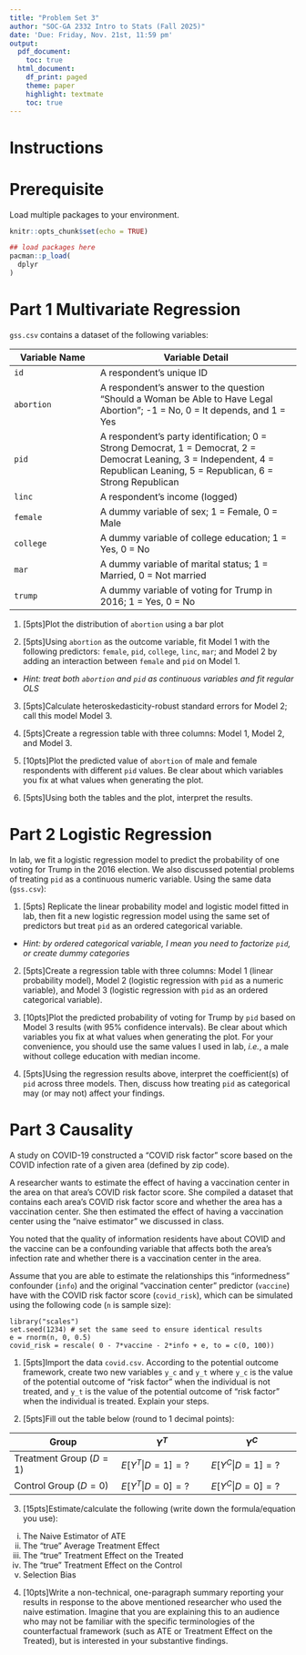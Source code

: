```yaml
---
title: "Problem Set 3"
author: "SOC-GA 2332 Intro to Stats (Fall 2025)"
date: 'Due: Friday, Nov. 21st, 11:59 pm'
output:
  pdf_document: 
    toc: true
  html_document:
    df_print: paged
    theme: paper
    highlight: textmate
    toc: true
---
```


# Instructions

\begin{enumerate}
    \item Submit two files for each problem set. The first is a \textbf{R Markdown} (\texttt{.Rmd}) file that can be run without error from start to end. The second is a \textbf{PDF} rendered from your R Markdown file or created using \LaTeX{}. 
    \item Name your files following this convention: \texttt{[Last Name]\_ps3.Rmd} and \texttt{[Last Name]\_ps3.pdf} (for example, \texttt{GellesWatnick\_ps3.Rmd}). 
    \item Both files should be submitted to the TA via e-mail (rg4895@nyu.edu) before the time specified above. Please email the TA at least three days before the due date if you need extensions with justified reasons. Please plan ahead and start early.
    \item You are encouraged to discuss the problems with your classmates. But \textbf{the R Markdown and PDF files that you submit have to be created on your own}. Please do not ask for solutions from students in earlier cohorts.
    \item Comment on your code wherever possible and explain your ideas in detail. You will get credits for showing the steps you take and for explaining your reasoning, even if you do not get the correct final result.
\end{enumerate}

\noindent\rule{16.5cm}{0.4pt}

# Prerequisite

Load multiple packages to your environment.

```r
knitr::opts_chunk$set(echo = TRUE)

## load packages here
pacman::p_load(
  dplyr
)
```

# Part 1 Multivariate Regression

`gss.csv` contains a dataset of the following variables:

Variable Name|  Variable Detail
------------|----------------------------
 `id`| A respondent's unique ID
 `abortion`  | A respondent's answer to the question "Should a Woman be Able to Have Legal Abortion"; -1 = No, 0 = It depends, and 1 = Yes
 `pid`| A respondent's party identification; 0 = Strong Democrat, 1 = Democrat, 2 = Democrat Leaning, 3 = Independent, 4 = Republican Leaning, 5 = Republican, 6 = Strong Republican
 `linc`   | A respondent's income (logged)
 `female` | A dummy variable of sex; 1 = Female, 0 = Male
 `college`   | A dummy variable of college education; 1 = Yes, 0 = No
 `mar`   | A dummy variable of marital status; 1 = Married, 0 = Not married
  `trump`   | A dummy variable of voting for Trump in 2016; 1 = Yes, 0 = No
 

1. [5pts]Plot the distribution of `abortion` using a bar plot

2. [5pts]Using `abortion` as the outcome variable, fit Model 1 with the following predictors: `female`, `pid`, `college`, `linc`, `mar`; and Model 2 by adding an interaction between `female` and `pid` on Model 1.

  * *Hint: treat both `abortion` and `pid` as continuous variables and fit regular OLS*

3. [5pts]Calculate heteroskedasticity-robust standard errors for Model 2; call this model Model 3.  

4. [5pts]Create a regression table with three columns: Model 1, Model 2, and Model 3.  

5. [10pts]Plot the predicted value of `abortion` of male and female respondents with different `pid` values. Be clear about which variables you fix at what values when generating the plot.

6. [5pts]Using both the tables and the plot, interpret the results.


# Part 2 Logistic Regression

In lab, we fit a logistic regression model to predict the probability of one voting for Trump in the 2016 election. We also discussed potential problems of treating `pid` as a continuous numeric variable. Using the same data (`gss.csv`):

1. [5pts] Replicate the linear probability model and logistic model fitted in lab, then fit a new logistic regression model using the same set of predictors but treat `pid` as an ordered categorical variable.

  * *Hint: by ordered categorical variable, I mean you need to factorize `pid`, or create dummy categories*

2. [5pts]Create a regression table with three columns: Model 1 (linear probability model), Model 2 (logistic regression with `pid` as a numeric variable), and Model 3 (logistic regression with `pid` as an ordered categorical variable).  

3. [10pts]Plot the predicted probability of voting for Trump by `pid` based on Model 3 results (with 95% confidence intervals). Be clear about which variables you fix at what values when generating the plot. For your convenience, you should use the same values I used in lab, *i.e.*, a male without college education with median income.    

4. [5pts]Using the regression results above, interpret the coefficient(s) of `pid` across three models. Then, discuss how treating `pid` as categorical may (or may not) affect your findings.

# Part 3 Causality

A study on COVID-19 constructed a "COVID risk factor" score based on the COVID infection rate of a given area (defined by zip code).  

A researcher wants to estimate the effect of having a vaccination center in the area on that area's COVID risk factor score. She compiled a dataset that contains each area's COVID risk factor score and whether the area has a vaccination center. She then estimated the effect of having a vaccination center using the "naive estimator" we discussed in class.  

You noted that the quality of information residents have about COVID and the vaccine can be a confounding variable that affects both the area's infection rate and whether there is a vaccination center in the area.  

Assume that you are able to estimate the relationships this "informedness" confounder (`info`) and the original "vaccination center" predictor (`vaccine`) have with the COVID risk factor score (`covid_risk`), which can be simulated using the following code (`n` is sample size):

```
library("scales")
set.seed(1234) # set the same seed to ensure identical results
e = rnorm(n, 0, 0.5)
covid_risk = rescale( 0 - 7*vaccine - 2*info + e, to = c(0, 100))

```

1. [5pts]Import the data `covid.csv`. According to the potential outcome framework, create two new variables `y_c` and `y_t` where `y_c` is the value of the potential outcome of "risk factor" when the individual is not treated, and `y_t` is the value of the potential outcome of "risk factor" when the individual is treated. Explain your steps. 



2. [5pts]Fill out the table below (round to 1 decimal points):

Group                     |     $Y^T$            |   $Y^C$
--------------------------|----------------------|----------------------
Treatment Group ($D = 1$) | $E[Y^T|D = 1] = ?$    |   $E[Y^C|D = 1] = ?$
Control Group ($D = 0$)  |   $E[Y^T|D = 0] = ?$       |  $E[Y^C|D = 0] = ?$

  
  
  
3. [15pts]Estimate/calculate the following (write down the formula/equation you use):  

  i. The Naive Estimator of ATE 
  ii. The "true" Average Treatment Effect 
  iii. The "true" Treatment Effect on the Treated 
  iv. The "true" Treatment Effect on the Control 
  v. Selection Bias

4. [10pts]Write a non-technical, one-paragraph summary reporting your results in response to the above mentioned researcher who used the naive estimation. Imagine that you are explaining this to an audience who may not be familiar with the specific terminologies of the counterfactual framework (such as ATE or Treatment Effect on the Treated), but is interested in your substantive findings.



